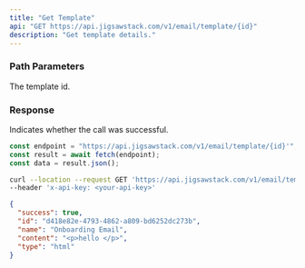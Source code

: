 ```yaml
---
title: "Get Template"
api: "GET https://api.jigsawstack.com/v1/email/template/{id}"
description: "Get template details."
---
```


### Path Parameters

<ParamField path="id" type="string" required>
  The template id.
</ParamField>

<Snippet file="header.mdx" />

### Response

<ResponseField name="success" type="boolean">
  Indicates whether the call was successful.
</ResponseField>

<RequestExample>

```javascript Node.js
const endpoint = "https://api.jigsawstack.com/v1/email/template/{id}'";
const result = await fetch(endpoint);
const data = result.json();
```

```bash cURL
curl --location --request GET 'https://api.jigsawstack.com/v1/email/template/{id}' \
--header 'x-api-key: <your-api-key>'
```

</RequestExample>

<ResponseExample>

```json Response
{
  "success": true,
  "id": "d418e82e-4793-4862-a809-bd6252dc273b",
  "name": "Onboarding Email",
  "content": "<p>hello </p>",
  "type": "html"
}
```

</ResponseExample>
